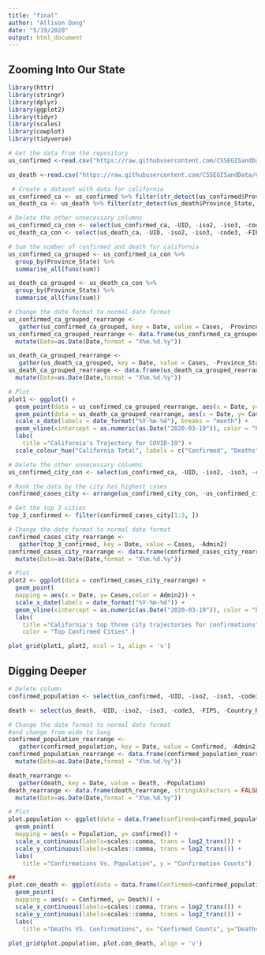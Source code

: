 ```yaml
---
title: "final"
author: "Allison Dong"
date: "5/19/2020"
output: html_document
---
```

## Zooming Into Our State
```r
library(httr)
library(stringr)
library(dplyr)
library(ggplot2)
library(tidyr)
library(scales)
library(cowplot)
library(tidyverse)

# Get the data from the repository
us_confirmed <-read.csv("https://raw.githubusercontent.com/CSSEGISandData/COVID-19/master/csse_covid_19_data/csse_covid_19_time_series/time_series_covid19_confirmed_US.csv")

us_death <-read.csv("https://raw.githubusercontent.com/CSSEGISandData/COVID-19/master/csse_covid_19_data/csse_covid_19_time_series/time_series_covid19_deaths_US.csv")

 # Create a dataset with data for california
us_confirmed_ca <- us_confirmed %>% filter(str_detect(us_confirmed$Province_State, 'California'))
us_death_ca <- us_death %>% filter(str_detect(us_death$Province_State, 'California'))

# Delete the other unnecessary columns
us_confirmed_ca_con <- select(us_confirmed_ca, -UID, -iso2, -iso3, -code3, -FIPS, -Admin2, -Country_Region, -Combined_Key, -Lat, -Long_)
us_death_ca_con <- select(us_death_ca, -UID, -iso2, -iso3, -code3, -FIPS, -Admin2, -Country_Region, -Combined_Key, -Lat, -Long_, -Population)

# Sum the number of confirmed and death for california
us_confirmed_ca_grouped <- us_confirmed_ca_con %>%
  group_by(Province_State) %>%
  summarise_all(funs(sum))

us_death_ca_grouped <- us_death_ca_con %>%
  group_by(Province_State) %>%
  summarise_all(funs(sum))

# Change the date format to normal date format
us_confirmed_ca_grouped_rearrange <- 
   gather(us_confirmed_ca_grouped, key = Date, value = Cases, -Province_State)
us_confirmed_ca_grouped_rearrange <- data.frame(us_confirmed_ca_grouped_rearrange, stringsAsFactors = FALSE) %>%
  mutate(Date=as.Date(Date,format = "X%m.%d.%y")) 

us_death_ca_grouped_rearrange <- 
   gather(us_death_ca_grouped, key = Date, value = Cases, -Province_State)
us_death_ca_grouped_rearrange <- data.frame(us_death_ca_grouped_rearrange, stringsAsFactors = FALSE) %>%
  mutate(Date=as.Date(Date,format = "X%m.%d.%y")) 

# Plot 
plot1 <- ggplot() +
  geom_point(data = us_confirmed_ca_grouped_rearrange, aes(x = Date, y= Cases, color ="blue")) +
  geom_point(data = us_death_ca_grouped_rearrange, aes(x = Date, y= Cases, color = "red"))+
  scale_x_date(labels = date_format("%Y-%m-%d"), breaks = "month") +
  geom_vline(xintercept = as.numeric(as.Date("2020-03-19")), color = "black") +
  labs(
    title ="California's Trajectory for COVID-19") +
  scale_colour_hue("California Total", labels = c("Confirmed", "Deaths")) 

# Delete the other unnecessary columns
us_confirmed_city_con <- select(us_confirmed_ca, -UID, -iso2, -iso3, -code3, -FIPS, -Province_State, -Country_Region, -Combined_Key, -Lat, -Long_)

# Rank the data by the city has highest cases 
confirmed_cases_city <- arrange(us_confirmed_city_con, -us_confirmed_city_con$X5.20.20)

# Get the top 3 cities
top_3_confirmed <- filter(confirmed_cases_city[1:3, ])

# Change the date format to normal date format
confirmed_cases_city_rearrange <- 
   gather(top_3_confirmed, key = Date, value = Cases, -Admin2)
confirmed_cases_city_rearrange <- data.frame(confirmed_cases_city_rearrange, stringsAsFactors = FALSE) %>%
  mutate(Date=as.Date(Date,format = "X%m.%d.%y")) 

# Plot 
plot2 <- ggplot(data = confirmed_cases_city_rearrange) +
  geom_point(
  mapping = aes(x = Date, y= Cases,color = Admin2)) +
  scale_x_date(labels = date_format("%Y-%m-%d")) +
  geom_vline(xintercept = as.numeric(as.Date("2020-03-19")), color = "black") +
  labs(
    title ="California's top three city trajectories for confirmations",
    color = "Top Confirmed Cities" ) 

plot_grid(plot1, plot2, ncol = 1, align = 'v')
```
## Digging Deeper
```r
# Delete column
confirmed_population <- select(us_confirmed, -UID, -iso2, -iso3, -code3, -FIPS, -Country_Region, -Combined_Key, -Lat, -Long_, -Province_State)

death <- select(us_death, -UID, -iso2, -iso3, -code3, -FIPS, -Country_Region, -Combined_Key, -Lat, -Long_, -Province_State, -Admin2)

# Change the date format to normal date format 
#and change from wide to long
confirmed_population_rearrange <- 
   gather(confirmed_population, key = Date, value = Confirmed, -Admin2)
confirmed_population_rearrange <- data.frame(confirmed_population_rearrange, stringsAsFactors = FALSE) %>%
  mutate(Date=as.Date(Date,format = "X%m.%d.%y"))

death_rearrange <- 
   gather(death, key = Date, value = Death, -Population)
death_rearrange <- data.frame(death_rearrange, stringsAsFactors = FALSE) %>%
  mutate(Date=as.Date(Date,format = "X%m.%d.%y"))

# Plot
plot.population <- ggplot(data = data.frame(confirmed=confirmed_population_rearrange$Confirmed, Population=us_death$Population)) +
  geom_point(
  mapping = aes(x = Population, y= confirmed)) +
  scale_x_continuous(labels=scales::comma, trans = log2_trans()) +
  scale_y_continuous(labels=scales::comma, trans = log2_trans()) +
  labs(
    title ="Confirmations Vs. Population", y = "Confirmation Counts") 

##
plot.con_death <- ggplot(data = data.frame(Confirmed=confirmed_population_rearrange$Confirmed, Death=death_rearrange$Death)) +
  geom_point(
  mapping = aes(x = Confirmed, y= Death)) +
  scale_x_continuous(labels=scales::comma, trans = log2_trans()) +   
  scale_y_continuous(labels=scales::comma, trans = log2_trans()) +
  labs(
    title ="Deaths VS. Confirmations", x= "Confirmed Counts", y="Deaths Counts") 
  
plot_grid(plot.population, plot.con_death, align = 'v')
```
